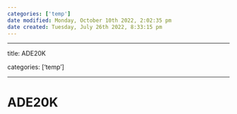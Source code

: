 ```yaml
---
categories: ['temp']
date modified: Monday, October 10th 2022, 2:02:35 pm
date created: Tuesday, July 26th 2022, 8:33:15 pm
---
```


---

title: ADE20K

categories: ['temp']

---

# ADE20K



